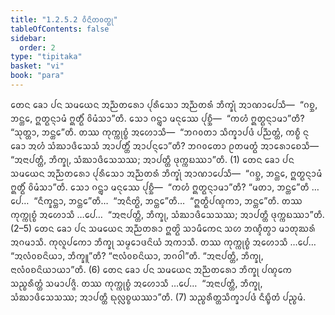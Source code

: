 ```yaml
---
title: "1.2.5.2 ᩅᩥᨶᩦᨲᩅᨲ᩠ᨳᩩ"
tableOfContents: false
sidebar:
  order: 2
type: "tipitaka"
basket: "vi"
book: "para"
---
```



<DynamicBreadcrumb />

<Division number="341" book="para">

<Paragraph number="1412" book="para">
ᨲᩮᨶ ᨡᩮᩣ ᨸᨶ ᩈᨾᨿᩮᨶ ᩋᨬ᩠ᨬᨲᩁᩮᩣ ᨸᩩᩁᩥᩈᩮᩣ ᩋᨬ᩠ᨬᨲᩁᩴ ᨽᩥᨠ᩠ᨡᩩᩴ ᩋᩣᨱᩣᨸᩮᩈᩥ—  “ᨣᨧ᩠ᨨ, ᨽᨶ᩠ᨲᩮ, ᩍᨲ᩠ᨳᨶ᩠ᨶᩣᨾᩴ ᩍᨲ᩠ᨳᩥᩴ ᩅᩦᨾᩴᩈᩣ”ᨲᩥ. ᩈᩮᩣ ᨣᨶ᩠ᨲ᩠ᩅᩣ ᨾᨶᩩᩔᩮ ᨸᩩᨧ᩠ᨨᩥ—  “ᨠᩉᩴ ᩍᨲ᩠ᨳᨶ᩠ᨶᩣᨾᩣ”ᨲᩥ? “ᩈᩩᨲ᩠ᨲᩣ, ᨽᨶ᩠ᨲᩮ”ᨲᩥ. ᨲᩔ ᨠᩩᨠ᩠ᨠᩩᨧ᩠ᨧᩴ ᩋᩉᩮᩣᩈᩥ—  “ᨽᨣᩅᨲᩣ ᩈᩥᨠ᩠ᨡᩣᨸᨴᩴ ᨸᨬ᩠ᨬᨲ᩠ᨲᩴ, ᨠᨧ᩠ᨧᩥ ᨶᩩ ᨡᩮᩣ ᩋᩉᩴ ᩈᩴᨥᩣᨴᩥᩈᩮᩈᩴ ᩋᩣᨸᨲ᩠ᨲᩥᩴ ᩋᩣᨸᨶ᩠ᨶᩮᩣ”ᨲᩥ? ᨽᨣᩅᨲᩮᩣ ᩑᨲᨾᨲ᩠ᨳᩴ ᩋᩣᩁᩮᩣᨧᩮᩈᩥ—  “ᩋᨶᩣᨸᨲ᩠ᨲᩥ, ᨽᩥᨠ᩠ᨡᩩ, ᩈᩴᨥᩣᨴᩥᩈᩮᩈᩔ; ᩋᩣᨸᨲ᩠ᨲᩥ ᨴᩩᨠ᩠ᨠᨭᩔᩣ”ᨲᩥ. (1)
</Paragraph>

<Paragraph number="1413" book="para">
ᨲᩮᨶ ᨡᩮᩣ ᨸᨶ ᩈᨾᨿᩮᨶ ᩋᨬ᩠ᨬᨲᩁᩮᩣ ᨸᩩᩁᩥᩈᩮᩣ ᩋᨬ᩠ᨬᨲᩁᩴ ᨽᩥᨠ᩠ᨡᩩᩴ ᩋᩣᨱᩣᨸᩮᩈᩥ—  “ᨣᨧ᩠ᨨ, ᨽᨶ᩠ᨲᩮ, ᩍᨲ᩠ᨳᨶ᩠ᨶᩣᨾᩴ ᩍᨲ᩠ᨳᩥᩴ ᩅᩦᨾᩴᩈᩣ”ᨲᩥ. ᩈᩮᩣ ᨣᨶ᩠ᨲ᩠ᩅᩣ ᨾᨶᩩᩔᩮ ᨸᩩᨧ᩠ᨨᩥ—  “ᨠᩉᩴ ᩍᨲ᩠ᨳᨶ᩠ᨶᩣᨾᩣ”ᨲᩥ? “ᨾᨲᩣ, ᨽᨶ᩠ᨲᩮ”ᨲᩥ …ᨸᩮ…  “ᨶᩥᨠ᩠ᨡᨶ᩠ᨲᩣ, ᨽᨶ᩠ᨲᩮ”ᨲᩥ…  “ᩋᨶᩥᨲ᩠ᨳᩦ, ᨽᨶ᩠ᨲᩮ”ᨲᩥ…  “ᩍᨲ᩠ᨳᩥᨸᨱ᩠ᨯᨠᩣ, ᨽᨶ᩠ᨲᩮ”ᨲᩥ. ᨲᩔ ᨠᩩᨠ᩠ᨠᩩᨧ᩠ᨧᩴ ᩋᩉᩮᩣᩈᩥ …ᨸᩮ…  “ᩋᨶᩣᨸᨲ᩠ᨲᩥ, ᨽᩥᨠ᩠ᨡᩩ, ᩈᩴᨥᩣᨴᩥᩈᩮᩈᩔ; ᩋᩣᨸᨲ᩠ᨲᩥ ᨴᩩᨠ᩠ᨠᨭᩔᩣ”ᨲᩥ. (2–5)
</Paragraph>

<Paragraph number="1414" book="para">
ᨲᩮᨶ ᨡᩮᩣ ᨸᨶ ᩈᨾᨿᩮᨶ ᩋᨬ᩠ᨬᨲᩁᩣ ᩍᨲ᩠ᨳᩦ ᩈᩣᨾᩥᨠᩮᨶ ᩈᩉ ᨽᨱ᩠ᨯᩥᨲ᩠ᩅᩣ ᨾᩣᨲᩩᨥᩁᩴ ᩋᨣᨾᩣᩈᩥ. ᨠᩩᩃᩪᨸᨠᩮᩣ ᨽᩥᨠ᩠ᨡᩩ ᩈᨾ᩠ᨾᩮᩣᨴᨶᩦᨿᩴ ᩋᨠᩣᩈᩥ. ᨲᩔ ᨠᩩᨠ᩠ᨠᩩᨧ᩠ᨧᩴ ᩋᩉᩮᩣᩈᩥ …ᨸᩮ…  “ᩋᩃᩴᩅᨧᨶᩦᨿᩣ, ᨽᩥᨠ᩠ᨡᩪ”ᨲᩥ? “ᨶᩣᩃᩴᩅᨧᨶᩦᨿᩣ, ᨽᨣᩅᩤ”ᨲᩥ. “ᩋᨶᩣᨸᨲ᩠ᨲᩥ, ᨽᩥᨠ᩠ᨡᩩ, ᨶᩣᩃᩴᩅᨧᨶᩦᨿᩣᨿᩣ”ᨲᩥ. (6)
</Paragraph>

<Paragraph number="1415" book="para">
ᨲᩮᨶ ᨡᩮᩣ ᨸᨶ ᩈᨾᨿᩮᨶ ᩋᨬ᩠ᨬᨲᩁᩮᩣ ᨽᩥᨠ᩠ᨡᩩ ᨸᨱ᩠ᨯᨠᩮ ᩈᨬ᩠ᨧᩁᩥᨲ᩠ᨲᩴ ᩈᨾᩣᨸᨩ᩠ᨩᩥ. ᨲᩔ ᨠᩩᨠ᩠ᨠᩩᨧ᩠ᨧᩴ ᩋᩉᩮᩣᩈᩥ …ᨸᩮ…  “ᩋᨶᩣᨸᨲ᩠ᨲᩥ, ᨽᩥᨠ᩠ᨡᩩ, ᩈᩴᨥᩣᨴᩥᩈᩮᩈᩔ; ᩋᩣᨸᨲ᩠ᨲᩥ ᨳᩩᩃᩖᨧ᩠ᨧᨿᩔᩣ”ᨲᩥ. (7)

</Paragraph>
</Division>

<Paragraph number="1416" type="center" book="para">
ᩈᨬ᩠ᨧᩁᩥᨲ᩠ᨲᩈᩥᨠ᩠ᨡᩣᨸᨴᩴ ᨶᩥᨭ᩠ᨮᩥᨲᩴ ᨸᨬ᩠ᨧᨾᩴ.
</Paragraph>